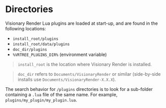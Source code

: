 # Directories

Visionary Render Lua plugins are loaded at start-up, and are found in the following locations:

- `install_root/plugins`
- `install_root/data/plugins`
- `doc_dir/plugins`
- `%VRTREE_PLUGINS_DIR%` (environment variable)

> `install_root` is the location where Visionary Render is installed.

> `doc_dir` refers to `Documents/VisionaryRender` or similar (side-by-side installs use `Documents/VisionaryRender-X.X.X`).

The search behavior for `/plugins` directories is to look for a sub-folder containing a `.lua` file of the same name. For example, `plugins/my_plugin/my_plugin.lua`.